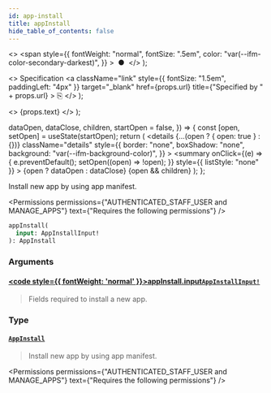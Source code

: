 ```yaml
---
id: app-install
title: appInstall
hide_table_of_contents: false
---
```


  <>
    <span
      style={{
        fontWeight: "normal",
        fontSize: ".5em",
        color: "var(--ifm-color-secondary-darkest)",
      }}
    >
      &nbsp;●&nbsp;
    </span>
  </>
);

  <>
    Specification
    <a
      className="link"
      style={{ fontSize: "1.5em", paddingLeft: "4px" }}
      target="\_blank"
      href={props.url}
      title={"Specified by " + props.url}
    >
      ⎘
    </a>
  </>
);

  <>
    <span className={props.class}>{props.text}</span>
  </>
);


  dataOpen,
  dataClose,
  children,
  startOpen = false,
}) => {
  const [open, setOpen] = useState(startOpen);
  return (
    <details
      {...(open ? { open: true } : {})}
      className="details"
      style={{
        border: "none",
        boxShadow: "none",
        background: "var(--ifm-background-color)",
      }}
    >
      <summary
        onClick={(e) => {
          e.preventDefault();
          setOpen((open) => !open);
        }}
        style={{ listStyle: "none" }}
      >
        {open ? dataOpen : dataClose}
      </summary>
      {open && children}
    </details>
  );
};

Install new app by using app manifest.

<Permissions
  permissions={"AUTHENTICATED_STAFF_USER and MANAGE_APPS"}
  text={"Requires the following permissions"}
/>

```graphql
appInstall(
  input: AppInstallInput!
): AppInstall
```

### Arguments

#### [<code style={{ fontWeight: 'normal' }}>appInstall.<b>input</b></code>](#)<Bullet />[`AppInstallInput!`](../../../api-reference/apps/inputs/app-install-input) <Badge class="badge badge--secondary" text="non-null"/> <Badge class="badge badge--secondary" text="input"/>

> Fields required to install a new app.

### Type

#### [`AppInstall`](../../../api-reference/apps/objects/app-install) <Badge class="badge badge--secondary" text="object"/>

> Install new app by using app manifest.

<Permissions
  permissions={"AUTHENTICATED_STAFF_USER and MANAGE_APPS"}
  text={"Requires the following permissions"}
/>

